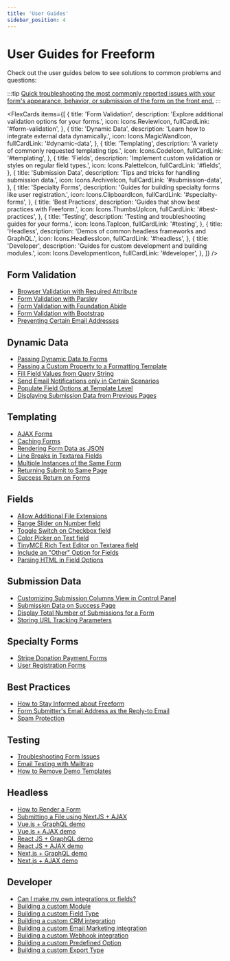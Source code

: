 ```yaml
---
title: 'User Guides'
sidebar_position: 4
---
```




# User Guides for Freeform

Check out the user guides below to see solutions to common problems and questions:

:::tip
[Quick troubleshooting the most commonly reported issues with your form's appearance, behavior, or submission of the form on the front end.](./troubleshooting-form-issues.mdx)
:::

<FlexCards
  items={[
    {
      title: 'Form Validation',
      description: 'Explore additional validation options for your forms.',
      icon: Icons.ReviewIcon,
      fullCardLink: '#form-validation',
    },
    {
      title: 'Dynamic Data',
      description: 'Learn how to integrate external data dynamically.',
      icon: Icons.MagicWandIcon,
      fullCardLink: '#dynamic-data',
    },
    {
      title: 'Templating',
      description: 'A variety of commonly requested templating tips.',
      icon: Icons.CodeIcon,
      fullCardLink: '#templating',
    },
    {
      title: 'Fields',
      description:
        'Implement custom validation or styles on regular field types.',
      icon: Icons.PaletteIcon,
      fullCardLink: '#fields',
    },
    {
      title: 'Submission Data',
      description: 'Tips and tricks for handling submission data.',
      icon: Icons.ArchiveIcon,
      fullCardLink: '#submission-data',
    },
    {
      title: 'Specialty Forms',
      description:
        'Guides for building specialty forms like user registration.',
      icon: Icons.ClipboardIcon,
      fullCardLink: '#specialty-forms',
    },
    {
      title: 'Best Practices',
      description: 'Guides that show best practices with Freeform.',
      icon: Icons.ThumbsUpIcon,
      fullCardLink: '#best-practices',
    },
    {
      title: 'Testing',
      description: 'Testing and troubleshooting guides for your forms.',
      icon: Icons.TapIcon,
      fullCardLink: '#testing',
    },
    {
      title: 'Headless',
      description: 'Demos of common headless frameworks and GraphQL.',
      icon: Icons.HeadlessIcon,
      fullCardLink: '#headless',
    },
    {
      title: 'Developer',
      description: 'Guides for custom development and building modules.',
      icon: Icons.DevelopmentIcon,
      fullCardLink: '#developer',
    },
  ]}
/>

## Form Validation

- [Browser Validation with Required Attribute](./required-attribute.mdx)
- [Form Validation with Parsley](./form-validation-with-parsley.mdx)
- [Form Validation with Foundation Abide](./form-validation-with-foundation-abide.mdx)
- [Form Validation with Bootstrap](./form-validation-with-bootstrap.mdx)
- [Preventing Certain Email Addresses](./preventing-email-addresses.mdx)

## Dynamic Data

- [Passing Dynamic Data to Forms](./passing-dynamic-data-to-forms.mdx)
- [Passing a Custom Property to a Formatting Template](./passing-custom-property-to-formatting-template.mdx)
- [Fill Field Values from Query String](./fill-field-values-from-query-string.mdx)
- [Send Email Notifications only in Certain Scenarios](./email-notifications-certain-scenarios.mdx)
- [Populate Field Options at Template Level](./populate-field-options-at-template-level.mdx)
- [Displaying Submission Data from Previous Pages](./displaying-submission-data-from-previous-pages.mdx)

## Templating

- [AJAX Forms](./ajax-forms.mdx)
- [Caching Forms](./caching-forms.mdx)
- [Rendering Form Data as JSON](./rendering-form-data-as-json.mdx)
- [Line Breaks in Textarea Fields](./line-breaks-in-textarea-fields.mdx)
- [Multiple Instances of the Same Form](./multiple-instances-of-same-form.mdx)
- [Returning Submit to Same Page](./return-same-page.mdx)
- [Success Return on Forms](./success-return-on-forms.mdx)

## Fields

- [Allow Additional File Extensions](./allow-additional-file-extensions.mdx)
- [Range Slider on Number field](./range-slider-number.mdx)
- [Toggle Switch on Checkbox field](./toggle-switch-checkbox.mdx)
- [Color Picker on Text field](./color-picker-text.mdx)
- [TinyMCE Rich Text Editor on Textarea field](./tinymce-editor-textarea.mdx)
- [Include an "Other" Option for Fields](./other-option-for-fields.mdx)
- [Parsing HTML in Field Options](./parsing-html-in-field-options.mdx)

## Submission Data

- [Customizing Submission Columns View in Control Panel](./customizing-submissions-in-control-panel.mdx)
- [Submission Data on Success Page](./submission-data-success.mdx)
- [Display Total Number of Submissions for a Form](./total-number-of-submissions-for-form.mdx)
- [Storing URL Tracking Parameters](./storing-url-tracking-parameters.mdx)

## Specialty Forms

- [Stripe Donation Payment Forms](./stripe-donation-payment.mdx)
- [User Registration Forms](./user-registration.mdx)

## Best Practices

- [How to Stay Informed about Freeform](./stay-informed.mdx)
- [Form Submitter's Email Address as the Reply-to Email](./admin-notifications-replyto-submitter.mdx)
- [Spam Protection](./spam-protection.mdx)

## Testing

- [Troubleshooting Form Issues](./troubleshooting-form-issues.mdx)
- [Email Testing with Mailtrap](./email-testing-mailtrap.mdx)
- [How to Remove Demo Templates](./remove-demo-templates.mdx)

## Headless

- [How to Render a Form](../../headless/graphql/#how-to-render-a-form)
- [Submitting a File using NextJS + AJAX](./submitting-a-file-with-nextjs.mdx)
- [Vue.js + GraphQL demo](../../headless/vuejs.mdx)
- [Vue.js + AJAX demo](../../headless/vuejs.mdx)
- [React JS + GraphQL demo](../../headless/reactjs.mdx)
- [React JS + AJAX demo](../../headless/reactjs.mdx)
- [Next.js + GraphQL demo](../../headless/nextjs.mdx)
- [Next.js + AJAX demo](../../headless/nextjs.mdx)

## Developer

- [Can I make my own integrations or fields?](./custom-integrations.mdx)
- [Building a custom Module](./building-a-custom-module.mdx)
- [Building a custom Field Type](../../developer/field-types.mdx)
- [Building a custom CRM integration](../../developer/crm.mdx)
- [Building a custom Email Marketing integration](../../developer/email-marketing.mdx)
- [Building a custom Webhook integration](../../developer/webhooks.mdx)
- [Building a custom Predefined Option](../../developer/predefined-options.mdx)
- [Building a custom Export Type](../../developer/export-types.mdx)